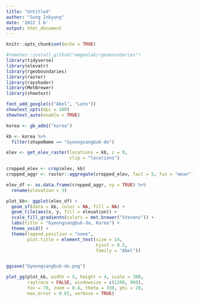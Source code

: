 ```yaml
---
title: "Untitled"
author: "Sung Inkyung"
date: '2022 1 6'
output: html_document
---
```


```r
knitr::opts_chunk$set(echo = TRUE)
```

```r
#remotes::install_github("wmgeolab/rgeoboundaries")
library(tidyverse)
library(elevatr)
library(rgeoboundaries)
library(raster)
library(rayshader)
library(MetBrewer)
library(showtext)

font_add_google(c("Abel", "Lato"))
showtext_opts(dpi = 300)
showtext_auto(enable = TRUE)
```


```r
korea <- gb_adm1("korea")

kb <- korea %>% 
  filter(shapeName == "Gyeongsangbuk-do")

elev <- get_elev_raster(locations = kb, z = 9, 
                        clip = "locations")

cropped_elev <- crop(elev, kb)
cropped_aggr <- raster::aggregate(cropped_elev, fact = 5, fun = "mean")

elev_df <- as.data.frame(cropped_aggr, xy = TRUE) %>% 
  rename(elevation = 3)

plot_kb<- ggplot(elev_df) +
  geom_sf(data = kb, color = NA, fill = NA) +
  geom_tile(aes(x, y, fill = elevation)) +
  scale_fill_gradientn(colors = met.brewer("Stevens")) +
  labs(title = "Gyeongsangbuk-do, Korea") +
  theme_void() +
  theme(legend.position = "none",
        plot.title = element_text(size = 24, 
                                  hjust = 0.5,
                                  family = "Abel"))


ggsave("Gyeongsangbuk-do.png")
```
```r
plot_gg(plot_kb, width = 5, height = 4, scale = 300, 
        raytrace = FALSE, windowsize = c(1200, 960),
        fov = 70, zoom = 0.4, theta = 330, phi = 20,  
        max_error = 0.01, verbose = TRUE)
```

